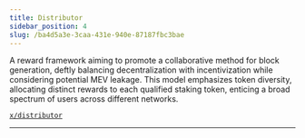 ```yaml
---
title: Distributor 
sidebar_position: 4
slug: /ba4d5a3e-3caa-431e-940e-87187fbc3bae
---
```





A reward framework aiming to promote a collaborative method for block generation, deftly balancing decentralization with incentivization while considering potential MEV leakage. This model emphasizes token diversity, allocating distinct rewards to each qualified staking token, enticing a broad spectrum of users across different networks.


[`x/distributor`](https://github.com/KiraCore/sekai/tree/master/x/distributor)


---

